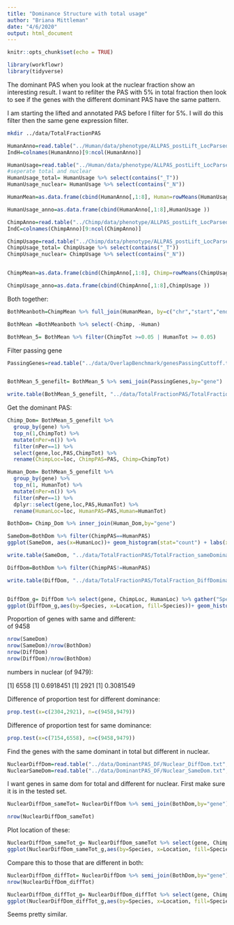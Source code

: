 ```yaml
---
title: "Dominance Structure with total usage"
author: "Briana Mittleman"
date: "4/6/2020"
output: html_document
---
```


```r
knitr::opts_chunk$set(echo = TRUE)
```

```r
library(workflowr)
library(tidyverse)
```

The dominant PAS when you look at the nuclear fraction show an interesting result. I want to refilter the PAS with 5% in total fraction then look to see if the genes with the different dominant PAS have the same pattern.  


I am starting the lifted and annotated PAS before I filter for 5%.  I will do this filter then the same gene expression filter.  

```bash
mkdir ../data/TotalFractionPAS
```

```r

HumanAnno=read.table("../Human/data/phenotype/ALLPAS_postLift_LocParsed_Human_Pheno.txt", header = T, stringsAsFactors = F) %>% tidyr::separate(chrom, sep = ":", into = c("chr", "start", "end", "id")) %>% tidyr::separate(id, sep="_", into=c("gene", "strand", "peak"))  %>% separate(peak,into=c("loc", "disc","PAS"), sep="-")
IndH=colnames(HumanAnno)[9:ncol(HumanAnno)]

HumanUsage=read.table("../Human/data/phenotype/ALLPAS_postLift_LocParsed_Human_Pheno_countOnlyNumeric.txt", col.names = IndH)
#seperate total and nuclear  
HumanUsage_total= HumanUsage %>% select(contains("_T"))
HumanUsage_nuclear= HumanUsage %>% select(contains("_N"))

HumanMean=as.data.frame(cbind(HumanAnno[,1:8], Human=rowMeans(HumanUsage_nuclear),HumanTot=rowMeans(HumanUsage_total) ))

HumanUsage_anno=as.data.frame(cbind(HumanAnno[,1:8],HumanUsage ))

ChimpAnno=read.table("../Chimp/data/phenotype/ALLPAS_postLift_LocParsed_Chimp_Pheno.txt", header = T, stringsAsFactors = F) %>% tidyr::separate(chrom, sep = ":", into = c("chr", "start", "end", "id")) %>% tidyr::separate(id, sep="_", into=c("gene", "strand", "peak"))  %>% separate(peak,into=c("loc", "disc","PAS"), sep="-")
IndC=colnames(ChimpAnno)[9:ncol(ChimpAnno)]

ChimpUsage=read.table("../Chimp/data/phenotype/ALLPAS_postLift_LocParsed_Chimp_Pheno_countOnlyNumeric.txt", col.names = IndC)
ChimpUsage_total= ChimpUsage %>% select(contains("_T"))
ChimpUsage_nuclear= ChimpUsage %>% select(contains("_N"))


ChimpMean=as.data.frame(cbind(ChimpAnno[,1:8], Chimp=rowMeans(ChimpUsage), ChimpTot=rowMeans(ChimpUsage_nuclear)))

ChimpUsage_anno=as.data.frame(cbind(ChimpAnno[,1:8],ChimpUsage ))
```

Both together:  

```r
BothMeanboth=ChimpMean %>% full_join(HumanMean, by=c("chr","start","end","gene"   ,"strand", "loc", "disc","PAS" ))

BothMean =BothMeanboth %>% select(-Chimp, -Human)

BothMean_5= BothMean %>% filter(ChimpTot >=0.05 | HumanTot >= 0.05)  
```


Filter passing gene  

```r
PassingGenes=read.table("../data/OverlapBenchmark/genesPassingCuttoff.txt", header = T, stringsAsFactors = F, col.names = c("gene"))


BothMean_5_genefilt= BothMean_5 %>% semi_join(PassingGenes,by="gene")

write.table(BothMean_5_genefilt, "../data/TotalFractionPAS/TotalFraction_PASmeta.txt",col.names = T, row.names = F, quote=F)
```


Get the dominant PAS:  

```r
Chimp_Dom= BothMean_5_genefilt %>%
  group_by(gene) %>%
  top_n(1,ChimpTot) %>% 
  mutate(nPer=n()) %>% 
  filter(nPer==1) %>% 
  select(gene,loc,PAS,ChimpTot) %>% 
  rename(ChimpLoc=loc, ChimpPAS=PAS, Chimp=ChimpTot)

Human_Dom= BothMean_5_genefilt %>% 
  group_by(gene) %>% 
  top_n(1, HumanTot) %>% 
  mutate(nPer=n()) %>% 
  filter(nPer==1) %>% 
  dplyr::select(gene,loc,PAS,HumanTot) %>% 
  rename(HumanLoc=loc, HumanPAS=PAS,Human=HumanTot)

BothDom= Chimp_Dom %>% inner_join(Human_Dom,by="gene")
```


```r
SameDom=BothDom %>% filter(ChimpPAS==HumanPAS) 
ggplot(SameDom, aes(x=HumanLoc))+ geom_histogram(stat="count") + labs(x="Location", y="Number of Genes", title="Dominant PAS for genes with matching by species \n Total Usage ")

write.table(SameDom, "../data/TotalFractionPAS/TotalFraction_sameDominant.txt",col.names = T, row.names = F, quote=F)

```
```r
DiffDom=BothDom %>% filter(ChimpPAS!=HumanPAS) 

write.table(DiffDom, "../data/TotalFractionPAS/TotalFraction_DiffDominant.txt",col.names = T, row.names = F, quote=F)


DiffDom_g= DiffDom %>% select(gene, ChimpLoc, HumanLoc) %>% gather("Species", "Location", -gene)
ggplot(DiffDom_g,aes(by=Species, x=Location, fill=Species))+ geom_histogram(stat="count",position = "dodge") + labs(x="Location", y="Number of Genes", title="Different Dominant PAS") + scale_fill_brewer(palette = "Dark2")+theme(legend.position='bottom')
```

Proportion of genes with same and different:  
of  9458 
```r
nrow(SameDom)
nrow(SameDom)/nrow(BothDom)
nrow(DiffDom)
nrow(DiffDom)/nrow(BothDom)
```


numbers in nuclear (of 9479):  

[1] 6558
[1] 0.6918451
[1] 2921
[1] 0.3081549

Difference of proportion test  for different dominance:  
```r
prop.test(x=c(2304,2921), n=c(9458,9479))
```
Difference of proportion test for same dominance:  
```r
prop.test(x=c(7154,6558), n=c(9458,9479))
```

Find the genes with the same dominant in total but different in nuclear.  

```r
NuclearDiffDom=read.table("../data/DominantPAS_DF/Nuclear_DiffDom.txt",header = T,stringsAsFactors = F)
NuclearSameDom=read.table("../data/DominantPAS_DF/Nuclear_SameDom.txt",header = T,stringsAsFactors = F)
```

I want genes in same dom for total and different for nuclear. First make sure it is in the tested set.  
```r
NuclearDiffDom_sameTot= NuclearDiffDom %>% semi_join(BothDom,by="gene") %>% anti_join(SameDom, by="gene")

nrow(NuclearDiffDom_sameTot)
```

Plot location of these:  


```r
NuclearDiffDom_sameTot_g= NuclearDiffDom_sameTot %>% select(gene, ChimpLoc, HumanLoc) %>% gather("Species", "Location", -gene)
ggplot(NuclearDiffDom_sameTot_g,aes(by=Species, x=Location, fill=Species))+ geom_histogram(stat="count",position = "dodge") + labs(x="Location", y="Number of Genes", title="Different Dominant PAS in nuclear only") + scale_fill_brewer(palette = "Dark2")+theme(legend.position='bottom')
```

Compare this to those that are different in both: 
```r
NuclearDiffDom_diffTot= NuclearDiffDom %>% semi_join(BothDom,by="gene") %>% semi_join(SameDom, by="gene")
nrow(NuclearDiffDom_diffTot)
```

```r
NuclearDiffDom_diffTot_g= NuclearDiffDom_diffTot %>% select(gene, ChimpLoc, HumanLoc) %>% gather("Species", "Location", -gene)
ggplot(NuclearDiffDom_diffTot_g,aes(by=Species, x=Location, fill=Species))+ geom_histogram(stat="count",position = "dodge") + labs(x="Location", y="Number of Genes", title="Different Dominant PAS in both fractions") + scale_fill_brewer(palette = "Dark2")+theme(legend.position='bottom')
```

Seems pretty similar. 
